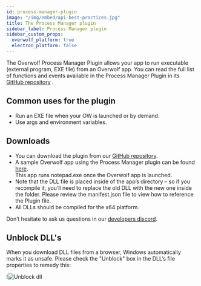 ```yaml
---
id: process-manager-plugin
image: "/img/embed/api-best-practices.jpg"
title: The Process Manager plugin
sidebar_label: Process Manager plugin
sidebar_custom_props:
  overwolf_platform: true
  electron_platform: false
---
```


The Overwolf Process Manager Plugin allows your app to run executable (external program, EXE file) from an Overwolf app.
You can read the full list of functions and events available in the Process Manager Plugin in its [GitHub repository](https://github.com/overwolf/overwolf-plugins/tree/master/sample_apps/process_manager) .

## Common uses for the plugin

* Run an EXE file when your OW is launched or by demand.
* Use args and environment variables.

## Downloads

* You can download the plugin from our [GitHub repository](https://github.com/overwolf/overwolf-plugins/tree/master/sample_apps/process_manager).
* A sample Overwolf app using the Process Manager plugin can be found [here](https://github.com/overwolf/overwolf-plugins/tree/master/sample_apps/process_manager).  
  This app runs notepad.exe once the Overwolf app is launched.
* Note that the DLL file is placed inside of the app’s directory – so if you recompile it, you’ll need to replace the old DLL with the new one inside the folder. Please review the manifest.json file to view how to reference the Plugin file.
* All DLLs should be compiled for the x64 platform.

Don’t hesitate to ask us questions in our [developers discord](https://discord.gg/overwolf-developers).

## Unblock DLL's

When you download DLL files from a browser, Windows automatically marks it as unsafe. Please check the "Unblock" box in the DLL’s file properties to remedy this:

!![Unblock dll](/assets/unblock_dll.jpg)
